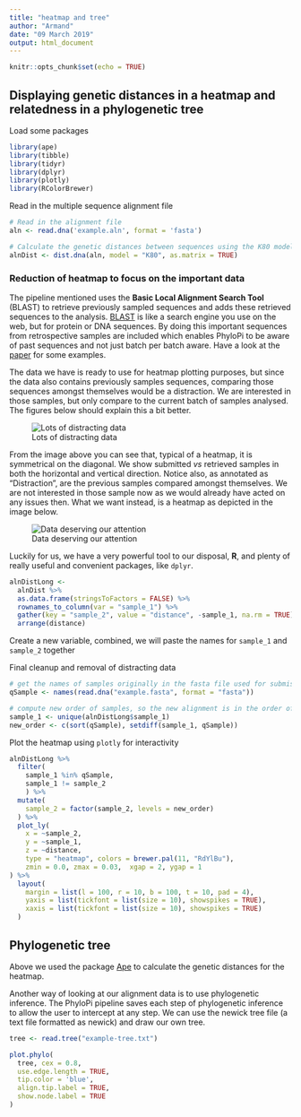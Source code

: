 ```yaml
---
title: "heatmap and tree"
author: "Armand"
date: "09 March 2019"
output: html_document
---
```


```r
knitr::opts_chunk$set(echo = TRUE)
```

## Displaying genetic distances in a heatmap and relatedness in a phylogenetic tree

Load some packages

```r
library(ape)
library(tibble)
library(tidyr)
library(dplyr)
library(plotly)
library(RColorBrewer)
```

Read in the multiple sequence alignment file

```r
# Read in the alignment file
aln <- read.dna('example.aln', format = 'fasta')

# Calculate the genetic distances between sequences using the K80 model, as.mattrix makes the rest easier
alnDist <- dist.dna(aln, model = "K80", as.matrix = TRUE)
```




### Reduction of heatmap to focus on the important data

The pipeline mentioned uses the **Basic Local Alignment Search Tool** (BLAST) to retrieve previously sampled sequences and adds these retrieved sequences to the analysis.  [BLAST](https://blast.ncbi.nlm.nih.gov/Blast.cgi) is like a search engine you use on the web, but for protein or DNA sequences.  By doing this important sequences from retrospective samples are included which enables PhyloPi to be aware of past sequences and not just batch per batch aware.  Have a look at the [paper](https://journals.plos.org/plosone/article/comments?id=10.1371/journal.pone.0213241) for some examples.


The data we have is ready to use for heatmap plotting purposes, but since the data also contains previously samples sequences, comparing those sequences amongst themselves would be a distraction.  We are interested in those samples, but only compare to the current batch of samples analysed.  The figures below should explain this a bit better. 


![Lots of distracting data](heatmap_full.png)



From the image above you can see that, typical of a heatmap, it is symmetrical on the diagonal.  We show submitted *vs* retrieved samples in both the horizontal and vertical direction.  Notice also, as annotated as "Distraction", are the previous samples compared amongst themselves.  We are not interested in those sample now as we would already have acted on any issues then.  What we want instead, is a heatmap as depicted in the image below.



![Data deserving our attention](heatmap_focused.png)



Luckily for us, we have a very powerful tool to our disposal, **R**, and plenty of really useful and convenient packages, like `dplyr`.



```r
alnDistLong <- 
  alnDist %>% 
  as.data.frame(stringsToFactors = FALSE) %>% 
  rownames_to_column(var = "sample_1") %>% 
  gather(key = "sample_2", value = "distance", -sample_1, na.rm = TRUE) %>% 
  arrange(distance)

```




Create a new variable, combined, we will paste the names for `sample_1` and `sample_2` together


Final cleanup and removal of distracting data

```r
# get the names of samples originally in the fasta file used for submission
qSample <- names(read.dna("example.fasta", format = "fasta"))

# compute new order of samples, so the new alignment is in the order of the heatmap example
sample_1 <- unique(alnDistLong$sample_1)
new_order <- c(sort(qSample), setdiff(sample_1, qSample))
```

Plot the heatmap using `plotly` for interactivity

```r
alnDistLong %>% 
  filter(
    sample_1 %in% qSample,
    sample_1 != sample_2
    ) %>% 
  mutate(
    sample_2 = factor(sample_2, levels = new_order)
  ) %>% 
  plot_ly(
    x = ~sample_2,
    y = ~sample_1,
    z = ~distance,
    type = "heatmap", colors = brewer.pal(11, "RdYlBu"), 
    zmin = 0.0, zmax = 0.03,  xgap = 2, ygap = 1
) %>% 
  layout(
    margin = list(l = 100, r = 10, b = 100, t = 10, pad = 4), 
    yaxis = list(tickfont = list(size = 10), showspikes = TRUE),
    xaxis = list(tickfont = list(size = 10), showspikes = TRUE)
  )
```




## Phylogenetic tree

Above we used the package [Ape](http://ape-package.ird.fr/) to calculate the genetic distances for the heatmap. 

Another way of looking at our alignment data is to use phylogenetic inference. The PhyloPi pipeline saves each step of phylogenetic inference to allow the user to intercept at any step.  We can use the newick tree file (a text file formatted as newick) and draw our own tree.

```r
tree <- read.tree("example-tree.txt")

plot.phylo(
  tree, cex = 0.8, 
  use.edge.length = TRUE, 
  tip.color = 'blue', 
  align.tip.label = TRUE, 
  show.node.label = TRUE
)

```










